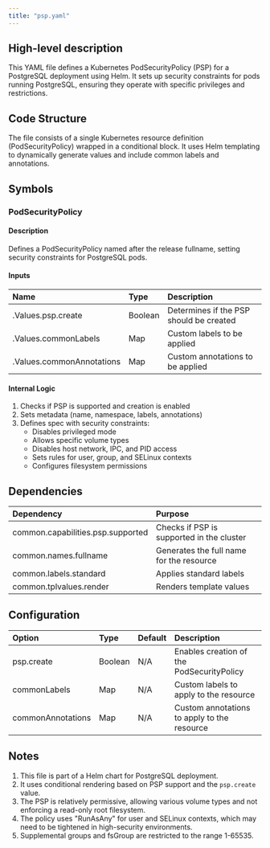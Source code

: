 ```yaml
---
title: "psp.yaml"
---
```


## High-level description
This YAML file defines a Kubernetes PodSecurityPolicy (PSP) for a PostgreSQL deployment using Helm. It sets up security constraints for pods running PostgreSQL, ensuring they operate with specific privileges and restrictions.

## Code Structure
The file consists of a single Kubernetes resource definition (PodSecurityPolicy) wrapped in a conditional block. It uses Helm templating to dynamically generate values and include common labels and annotations.

## Symbols

### PodSecurityPolicy
#### Description
Defines a PodSecurityPolicy named after the release fullname, setting security constraints for PostgreSQL pods.

#### Inputs
| Name | Type | Description |
|:-----|:-----|:------------|
| .Values.psp.create | Boolean | Determines if the PSP should be created |
| .Values.commonLabels | Map | Custom labels to be applied |
| .Values.commonAnnotations | Map | Custom annotations to be applied |

#### Internal Logic
1. Checks if PSP is supported and creation is enabled
2. Sets metadata (name, namespace, labels, annotations)
3. Defines spec with security constraints:
   - Disables privileged mode
   - Allows specific volume types
   - Disables host network, IPC, and PID access
   - Sets rules for user, group, and SELinux contexts
   - Configures filesystem permissions

## Dependencies
| Dependency | Purpose |
|:-----------|:--------|
| common.capabilities.psp.supported | Checks if PSP is supported in the cluster |
| common.names.fullname | Generates the full name for the resource |
| common.labels.standard | Applies standard labels |
| common.tplvalues.render | Renders template values |

## Configuration
| Option | Type | Default | Description |
|:-------|:-----|:--------|:------------|
| psp.create | Boolean | N/A | Enables creation of the PodSecurityPolicy |
| commonLabels | Map | N/A | Custom labels to apply to the resource |
| commonAnnotations | Map | N/A | Custom annotations to apply to the resource |

## Notes
1. This file is part of a Helm chart for PostgreSQL deployment.
2. It uses conditional rendering based on PSP support and the `psp.create` value.
3. The PSP is relatively permissive, allowing various volume types and not enforcing a read-only root filesystem.
4. The policy uses "RunAsAny" for user and SELinux contexts, which may need to be tightened in high-security environments.
5. Supplemental groups and fsGroup are restricted to the range 1-65535.